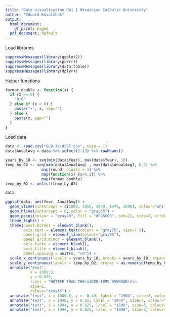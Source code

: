 ```yaml
---
title: "Data visualization HW1 | Ukrainian Catholic University"
author: "Eduard Kovalchuk"
output:
  html_document:
    df_print: paged
  pdf_document: default
---
```


Load libraries
```r
suppressMessages(library(ggplot2))
suppressMessages(library(purrr))
suppressMessages(library(data.table))
suppressMessages(library(dplyr))

```
Helper functions
```r

format_double <- function(x) {
  if (x == 0) {
    "0.0"
  } else if (x > 0) {
    paste("+", x, sep="")
  } else {
    paste(x, sep="")
  }
}

```

Load data
```r
data <- read.csv("GLB.Ts+dSST.csv", skip = 1)
data$AnualAvg = data %>% select(2:13) %>% rowMeans()

years_by_10 <- seq(min(data$Year), max(data$Year), 10)
temp_by_02 <- seq(min(data$AnualAvg) , max(data$AnualAvg), 0.2) %>%
                map(round, digits = 1) %>%
                map(function(x) {x+0.1}) %>%
                map(format_double)
temp_by_02 <- unlist(temp_by_02)

data
```

```r
ggplot(data, aes(Year, AnualAvg)) + 
  geom_vline(xintercept = c(1880, 1910, 1940, 1970, 2000), colour="white") +
  geom_hline(yintercept = 0, color = "gray65") +
  geom_point(colour = "gray40", fill = "#F26C08", pch=21, size=2, stroke = 0.6) + 
  theme_light() + 
  theme(panel.border = element_blank(),
        axis.text = element_text(colour = "gray75", size=7.5),
        panel.grid = element_line(colour="gray95"),
        panel.grid.minor = element_blank(),
        axis.ticks = element_blank(),
        axis.title = element_blank(),
        panel.spacing = unit(0, "cm")) +
  scale_x_continuous(labels = years_by_10, breaks = years_by_10, expand=c(0.01,0.01)) +
  scale_y_continuous(labels = temp_by_02, breaks = as.numeric(temp_by_02), limits = c(-0.6, 1)) +
  annotate("text",
           x = 2009.5,
           y = 0.035,
           label = "HOTTER THAN THE\n1880-1899 AVERAGE\n\n                      COLDER",
           size=2,
           colour="gray15") +
  annotate("text", x = 1900.5, y = -0.49, label = "1904", size=3, colour="gray15") +
  annotate("text", x = 1948, y = 0.21, label = "1944", size=3, colour="gray15") +
  annotate("text", x = 1994, y = 0.625, label = "1998", size=3, colour="gray15") +
  annotate("text", x = 1994, y = 0.625, label = "1998", size=3, colour="gray15")

```

